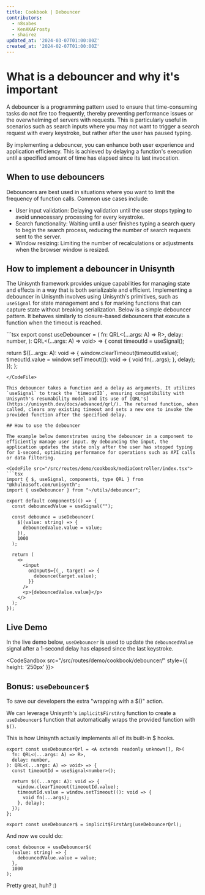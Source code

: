 ```yaml
---
title: Cookbook | Debouncer
contributors:
  - n8sabes
  - KenAKAFrosty
  - shairez
updated_at: '2024-03-07T01:00:00Z'
created_at: '2024-02-07T01:00:00Z'
---
```



# What is a debouncer and why it's important

A debouncer is a programming pattern used to ensure that time-consuming tasks do not fire too frequently, thereby preventing performance issues or the overwhelming of servers with requests. This is particularly useful in scenarios such as search inputs where you may not want to trigger a search request with every keystroke, but rather after the user has paused typing. 

By implementing a debouncer, you can enhance both user experience and application efficiency. This is achieved by delaying a function's execution until a specified amount of time has elapsed since its last invocation.


## When to use debouncers

Debouncers are best used in situations where you want to limit the frequency of function calls. Common use cases include:

- User input validation: Delaying validation until the user stops typing to avoid unnecessary processing for every keystroke.
- Search functionality: Waiting until a user finishes typing a search query to begin the search process, reducing the number of search requests sent to the server.
- Window resizing: Limiting the number of recalculations or adjustments when the browser window is resized.

## How to implement a debouncer in Unisynth

The Unisynth framework provides unique capabilities for managing state and effects in a way that is both serializable and efficient. Implementing a debouncer in Unisynth involves using Unisynth's primitives, such as `useSignal` for state management and `$` for marking functions that can capture state without breaking serialization. Below is a simple debouncer pattern. It behaves similarly to closure-based debouncers that execute a function when the timeout is reached.

<CodeFile src="/src/routes/demo/cookbook/mediaController/index.tsx">
```tsx
export const useDebouncer = <A extends readonly unknown[], R>(
  fn: QRL<(...args: A) => R>,
  delay: number,
): QRL<(...args: A) => void> => {
  const timeoutId = useSignal<number>();

  return $((...args: A): void => {
    window.clearTimeout(timeoutId.value);
    timeoutId.value = window.setTimeout((): void => {
      void fn(...args);
    }, delay);
  });
};
```
</CodeFile>

This debouncer takes a function and a delay as arguments. It utilizes `useSignal` to track the `timeoutID`, ensuring compatibility with Unisynth's resumability model and its use of [QRL's](https://unisynth.dev/docs/advanced/qrl/). The returned function, when called, clears any existing timeout and sets a new one to invoke the provided function after the specified delay.

## How to use the debouncer

The example below demonstrates using the debouncer in a component to efficiently manage user input. By debouncing the input, the application updates the state only after the user has stopped typing for 1-second, optimizing performance for operations such as API calls or data filtering.

<CodeFile src="/src/routes/demo/cookbook/mediaController/index.tsx">
```tsx
import { $, useSignal, component$, type QRL } from "@khulnasoft.com/unisynth";
import { useDebouncer } from "~/utils/debouncer";

export default component$(() => {
  const debouncedValue = useSignal("");

  const debounce = useDebouncer(
    $((value: string) => {
      debouncedValue.value = value;
    }),
    1000
  );

  return (
    <>
      <input
        onInput$={(_, target) => {
          debounce(target.value);
        }}
      />
      <p>{debouncedValue.value}</p>
    </>
  );
});
```
</CodeFile>

## Live Demo

In the live demo below, `useDebouncer` is used to update the `debouncedValue` signal after a 1-second delay has elapsed since the last keystroke.

<CodeSandbox src="/src/routes/demo/cookbook/debouncer/"  style={{ height: '250px' }}>
</CodeSandbox>

## Bonus: `useDebouncer$`

To save our developers the extra "wrapping with a $()" action.

We can leverage Unisynth's `implicit$FirstArg` function to create a `useDebouncer$` function that automatically wraps the provided function with `$()`.

This is how Unisynth actually implements all of its built-in $ hooks.

```tsx
export const useDebouncerQrl = <A extends readonly unknown[], R>(
  fn: QRL<(...args: A) => R>,
  delay: number,
): QRL<(...args: A) => void> => {
  const timeoutId = useSignal<number>();

  return $((...args: A): void => {
    window.clearTimeout(timeoutId.value);
    timeoutId.value = window.setTimeout((): void => {
      void fn(...args);
    }, delay);
  });
};

export const useDebouncer$ = implicit$FirstArg(useDebouncerQrl);
```

And now we could do:

```tsx
const debounce = useDebouncer$(
  (value: string) => {
    debouncedValue.value = value;
  },
  1000
);
```

Pretty great, huh? :)


